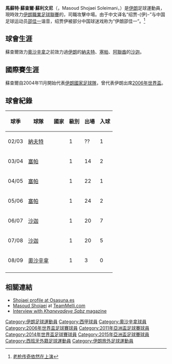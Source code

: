 {{noteta
|G1=laliga
|G2=Football
|G3=uefa
|G4=伊朗足球
|T=zh-cn:马苏德·绍贾伊; zh-hk:馬蘇特·蘇查爾;
|1=zh-cn:绍贾伊; zh-hk:蘇查爾;
|2=zh-cn:马苏德; zh-hk:馬蘇特;
|3=zh-hans:苏莱曼尼; zh-hant:蘇萊曼尼; zh-hk:蘇利文尼;
}}
{{Infobox Football biography
| playername          = 馬蘇特·蘇查爾<br>''Masoud Shojaei''
| image = Masoud Shojaei, Iran-Bolivia prematch conference.jpg
| upright = 1.1
| fullname            = Masoud Shojaei Soleimani
| birth_date = {{birth date and age|1984|6|9|df=y}}<ref name=Bio>{{cite web|url=https://www.eurosport.com/football/masoud-shojaei_prs206850/person.shtml|title=Masoud Shojaei|publisher=[[Eurosport|Eurosport]]|access-date=12 May 2020}}</ref>
| birth_place = 伊朗[[設拉子|設拉子]]<ref name=Bio/>
| height = 1.85 m<ref name=Bio/>
| currentclub = {{le|F.C. Nassaji Mazandaran||Nassaji}}
| clubnumber = 
| contractend         = 2011
| position            = [[攻擊中場|攻擊中場]]
| youthyears1 = 1999–2000
| youthclubs1 = [[纳夫特足球俱乐部|納夫特]]
| youthyears2 = 2000–2002
| youthclubs2 = [[塞帕足球俱樂部|塞帕]]
| years1 = 2002–2003
| clubs1 = [[纳夫特足球俱乐部|納夫特]]
| caps1 = 12
| goals1 = 1
| years2 = 2003–2006
| clubs2 = [[塞帕足球俱樂部|塞帕]]
| caps2 = 60
| goals2 = 5
| years3 = 2006–2008
| clubs3 = [[沙迦體育俱樂部|沙迦]]
| caps3 = 40
| goals3 = 12
| years4 = 2008–2013
| clubs4 = [[奥萨苏纳竞技俱乐部|奥萨苏纳]]
| caps4 = 101
| goals4 = 8
| years5 = 2013–2014
| clubs5 = [[拉斯帕尔马斯体育联盟|拉斯帕尔马斯]]
| caps5 = 29
| goals5 = 5
| years6 = 2014–2015
| clubs6 = {{le|Al-Shahania Sports Club||Al-Shahania}}
| caps6 = 24
| goals6 = 5
| years7 = 2015–2016
| clubs7 = [[加拉法体育俱乐部|加拉法]]
| caps7 = 25
| goals7 = 4
| years8 = 2016–2018
| clubs8 = [[泛伊奥尼亚足球俱乐部|泛伊奥尼亚]]
| caps8 = 41
| goals8 = 7
| years9 = 2018
| clubs9 = [[AEK雅典足球會|AEK雅典]]
| caps9 = 12
| goals9 = 0
| years10 = 2018–2021
| clubs10 = [[大不里士拖拉机足球俱乐部|大不里士拖拉机]]
| caps10 = 61
| goals10 = 7
| years11 = 2021–
| clubs11 = {{le|F.C. Nassaji Mazandaran||Nassaji}}
| caps11 = 4
| goals11 = 0
| nationalyears1 = 2005
| nationalteam1 = {{le|Iran B national football team||伊朗B隊}}
| nationalcaps1 = 6
| nationalgoals1 = 0
| nationalyears2 = 2004–2019
| nationalteam2 = [[伊朗國家足球隊|伊朗]]
| nationalcaps2 = 87
| nationalgoals2 = 8
| manageryears1 = 2020
| managerclubs1 = [[大不里士拖拉机足球俱乐部|大不里士拖拉机]] (manager-player)
| pcupdate            = 22:05, 23 September 2008 (UTC)
| ntupdate            = 00:00, 6 September 2008 (UTC)
}}

'''馬蘇特·蘇查爾·蘇利文尼'''（{{PerB|مسعود شجاعی سليمانی}}，Masoud Shojaei Soleimani，{{bd|1984年|6月9日|catIdx=Masoud Shojaei Soleimani}}）是[[伊朗|伊朗]]足球運動員，現時效力[[伊朗職業足球聯賽|伊朗職業足球聯賽]]的{{le|F.C. Nassaji Mazandaran||Nassaji}}，司職攻擊中場。由于中文译名“绍贾-{伊}-”与中国足球运动员[[邵佳一|邵佳一]]谐音，绍贾伊被部分中国球迷戏称为“伊朗邵佳一”。<ref>[http://newpaper.dahe.cn/dhb/html/2014-06/23/content_1098136.htm?div=-1 老枪传奇依然在上演]</ref>

== 球會生涯 ==
蘇查爾效力[[奧沙辛拿|奧沙辛拿]]之前效力過[[伊朗|伊朗]]的[[纳夫特足球俱乐部|納夫特]]、[[塞帕足球俱樂部|塞帕]]、[[阿聯酋|阿聯酋]]的[[沙迦體育俱樂部|沙迦]]。

==國際賽生涯==
蘇查爾自2004年11月開始代表[[伊朗國家足球隊|伊朗國家足球隊]]，曾代表伊朗出席[[2006年世界盃|2006年世界盃]]。

==球會紀錄==
{| class="wikitable" style="text-align: center;"
!球季!!球隊!!國家!!級別!!出場!!入球
|-
|02/03||align="left"|[[纳夫特足球俱乐部|納夫特]]||align="left"|{{IRN}}||1||??||1
|-
|03/04||align="left"|[[塞帕足球俱樂部|塞帕]]||align="left"|{{IRN}}||1||14||2
|-
|04/05||align="left"|[[塞帕足球俱樂部|塞帕]]||align="left"|{{IRN}}||1||22||1
|-
|05/06||align="left"|[[塞帕足球俱樂部|塞帕]]||align="left"|{{IRN}}||1||24||2
|-
|06/07||align="left"|[[沙迦體育俱樂部|沙迦]]||align="left"|{{UAE}}||1||20||7
|-
|07/08||align="left"|[[沙迦體育俱樂部|沙迦]]||align="left"|{{UAE}}||1||20||5
|-
|08/09||align="left"|[[奧沙辛拿|奧沙辛拿]]||align="left"|{{ESP}}||1||3||0
|-
|}

==相關連結==
{{reflist}}
* [https://web.archive.org/web/20080903133749/http://www.osasuna.es/dev/equipos/primerequipo/primeraplantilla/primeraplantilla?n=Shojaei   Shojaei profile at Osasuna.es]
*[https://web.archive.org/web/20061119050931/http://www.teammelli.com/Roster/ShojaeRoster.htm Masoud Shojaei] at [http://www.teammelli.com TeamMelli.com]
* [https://web.archive.org/web/20070927014134/http://www.ksabz.net/article.asp?AID=12193 Interview with ''Khanevadeye Sabz'' magazine]

{{2006年世界盃足球賽伊朗參賽名單}}
{{2014年世界杯足球赛伊朗参赛名单}}
{{2018年世界盃足球賽伊朗參賽名單}}

{{DEFAULTSORT:Masoud Shojaei Soleimani}}
[[Category:伊朗足球運動員|Category:伊朗足球運動員]]
[[Category:西甲球員|Category:西甲球員]]
[[Category:奧沙辛拿球員|Category:奧沙辛拿球員]]
[[Category:2006年世界盃足球賽球員|Category:2006年世界盃足球賽球員]]
[[Category:2011年亞洲盃足球賽球員|Category:2011年亞洲盃足球賽球員]]
[[Category:2014年世界盃足球賽球員|Category:2014年世界盃足球賽球員]]
[[Category:2015年亞洲盃足球賽球員|Category:2015年亞洲盃足球賽球員]]
[[Category:西班牙外籍足球運動員|Category:西班牙外籍足球運動員]]
[[Category:伊朗旅外足球運動員|Category:伊朗旅外足球運動員]]